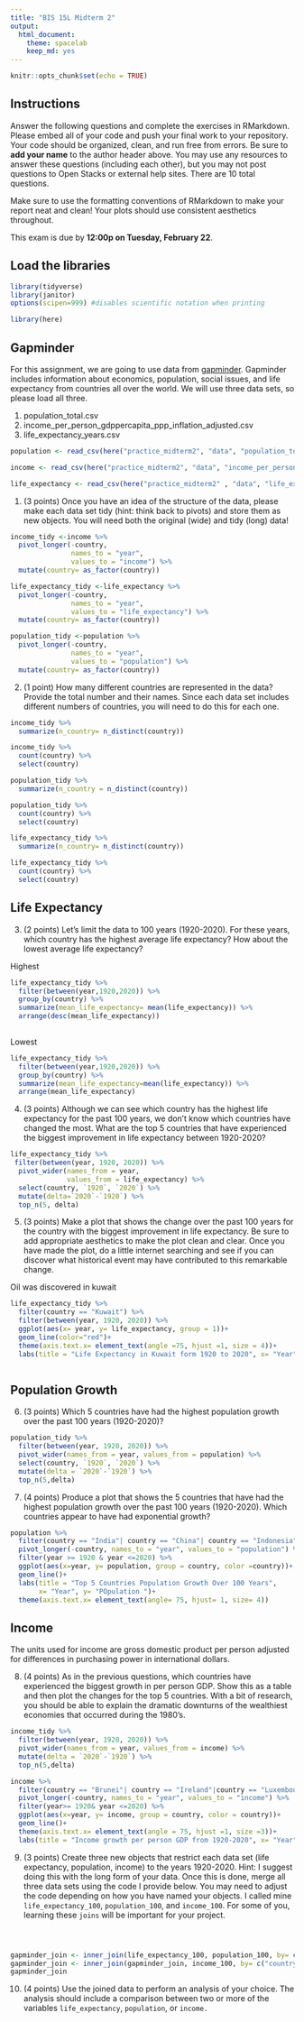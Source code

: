 ```yaml
---
title: "BIS 15L Midterm 2"
output:
  html_document: 
    theme: spacelab
    keep_md: yes
---
```


```r
knitr::opts_chunk$set(echo = TRUE)
```

## Instructions
Answer the following questions and complete the exercises in RMarkdown. Please embed all of your code and push your final work to your repository. Your code should be organized, clean, and run free from errors. Be sure to **add your name** to the author header above. You may use any resources to answer these questions (including each other), but you may not post questions to Open Stacks or external help sites. There are 10 total questions.  

Make sure to use the formatting conventions of RMarkdown to make your report neat and clean! Your plots should use consistent aesthetics throughout.  

This exam is due by **12:00p on Tuesday, February 22**.  

## Load the libraries
```r
library(tidyverse)
library(janitor)
options(scipen=999) #disables scientific notation when printing
```

```r
library(here)
```

## Gapminder
For this assignment, we are going to use data from  [gapminder](https://www.gapminder.org/). Gapminder includes information about economics, population, social issues, and life expectancy from countries all over the world. We will use three data sets, so please load all three.  

1. population_total.csv  
2. income_per_person_gdppercapita_ppp_inflation_adjusted.csv  
3. life_expectancy_years.csv  

```r
population <- read_csv(here("practice_midterm2", "data", "population_total.csv"))
```

```r
income <- read_csv(here("practice_midterm2", "data", "income_per_person_gdppercapita_ppp_inflation_adjusted.csv"))
```

```r
life_expectancy <- read_csv(here("practice_midterm2" , "data", "life_expectancy_years.csv"))
```

1. (3 points) Once you have an idea of the structure of the data, please make each data set tidy (hint: think back to pivots) and store them as new objects. You will need both the original (wide) and tidy (long) data!  
```r
income_tidy <-income %>% 
  pivot_longer(-country,
               names_to = "year", 
               values_to = "income") %>% 
  mutate(country= as_factor(country))
```

```r
life_expectancy_tidy <-life_expectancy %>% 
  pivot_longer(-country,
               names_to = "year",
               values_to = "life_expectancy") %>% 
  mutate(country= as_factor(country))
```

```r
population_tidy <-population %>% 
  pivot_longer(-country,
               names_to = "year", 
               values_to = "population") %>% 
  mutate(country= as_factor(country))
```

2. (1 point) How many different countries are represented in the data? Provide the total number and their names. Since each data set includes different numbers of countries, you will need to do this for each one.  
```r
income_tidy %>% 
  summarize(n_country= n_distinct(country))
```

```r
income_tidy %>% 
  count(country) %>% 
  select(country)
```

```r
population_tidy %>% 
  summarize(n_country = n_distinct(country))
```

```r
population_tidy %>% 
  count(country) %>% 
  select(country)
```

```r
life_expectancy_tidy %>% 
  summarize(n_country= n_distinct(country))
```

```r
life_expectancy_tidy %>% 
  count(country) %>% 
  select(country)
```

## Life Expectancy  

3. (2 points) Let's limit the data to 100 years (1920-2020). For these years, which country has the highest average life expectancy? How about the lowest average life expectancy?  

Highest
```r
life_expectancy_tidy %>% 
  filter(between(year,1920,2020)) %>%
  group_by(country) %>% 
  summarize(mean_life_expectancy= mean(life_expectancy)) %>% 
  arrange(desc(mean_life_expectancy))
  
```

Lowest
```r
life_expectancy_tidy %>% 
  filter(between(year,1920,2020)) %>%
  group_by(country) %>% 
  summarize(mean_life_expectancy=mean(life_expectancy)) %>% 
  arrange(mean_life_expectancy)
```

4. (3 points) Although we can see which country has the highest life expectancy for the past 100 years, we don't know which countries have changed the most. What are the top 5 countries that have experienced the biggest improvement in life expectancy between 1920-2020?  
```r
life_expectancy_tidy %>% 
 filter(between(year, 1920, 2020)) %>% 
  pivot_wider(names_from = year,
              values_from = life_expectancy) %>% 
  select(country, `1920`, `2020`) %>% 
  mutate(delta=`2020`-`1920`) %>% 
  top_n(5, delta)

```


5. (3 points) Make a plot that shows the change over the past 100 years for the country with the biggest improvement in life expectancy. Be sure to add appropriate aesthetics to make the plot clean and clear. Once you have made the plot, do a little internet searching and see if you can discover what historical event may have contributed to this remarkable change.  

Oil was discovered in kuwait
```r
life_expectancy_tidy %>% 
  filter(country == "Kuwait") %>% 
  filter(between(year, 1920, 2020)) %>% 
  ggplot(aes(x= year, y= life_expectancy, group = 1))+
  geom_line(color="red")+ 
  theme(axis.text.x= element_text(angle =75, hjust =1, size = 4))+
  labs(title = "Life Expectancy in Kuwait form 1920 to 2020", x= "Year", y= "Life Expectancy")
```

```r

```

## Population Growth
6. (3 points) Which 5 countries have had the highest population growth over the past 100 years (1920-2020)?  
```r
population_tidy %>% 
  filter(between(year, 1920, 2020)) %>% 
  pivot_wider(names_from = year, values_from = population) %>% 
  select(country, `1920`, `2020`) %>% 
  mutate(delta = `2020`-`1920`) %>% 
  top_n(5,delta)
```

7. (4 points) Produce a plot that shows the 5 countries that have had the highest population growth over the past 100 years (1920-2020). Which countries appear to have had exponential growth?  

```r
population %>% 
  filter(country == "India"| country == "China"| country == "Indonesia" | country == "United States" | country == "Pakistan") %>% 
  pivot_longer(-country, names_to = "year", values_to = "population") %>% 
  filter(year >= 1920 & year <=2020) %>% 
  ggplot(aes(x=year, y= population, group = country, color =country))+
  geom_line()+
  labs(title = "Top 5 Countries Population Growth Over 100 Years",
       x= "Year", y= "POpulation ")+
  theme(axis.text.x= element_text(angle= 75, hjust= 1, size= 4))
```

## Income
The units used for income are gross domestic product per person adjusted for differences in purchasing power in international dollars.

8. (4 points) As in the previous questions, which countries have experienced the biggest growth in per person GDP. Show this as a table and then plot the changes for the top 5 countries. With a bit of research, you should be able to explain the dramatic downturns of the wealthiest economies that occurred during the 1980's.  
```r
income_tidy %>% 
  filter(between(year, 1920, 2020)) %>% 
  pivot_wider(names_from = year, values_from = income) %>% 
  mutate(delta = `2020`-`1920`) %>% 
  top_n(5,delta)
```

```r
income %>% 
  filter(country == "Brunei"| country == "Ireland"|country == "Luxembourg" | country == "Qatar"| country == "Singapore") %>% 
  pivot_longer(-country, names_to = "year", values_to = "income") %>% 
  filter(year>= 1920& year <=2020) %>% 
  ggplot(aes(x=year, y= income, group = country, color = country))+
  geom_line()+
  theme(axis.text.x= element_text(angle = 75, hjust =1, size =3))+
  labs(title = "Income growth per person GDP from 1920-2020", x= "Year", y= "Per Capita GDP")
```

9. (3 points) Create three new objects that restrict each data set (life expectancy, population, income) to the years 1920-2020. Hint: I suggest doing this with the long form of your data. Once this is done, merge all three data sets using the code I provide below. You may need to adjust the code depending on how you have named your objects. I called mine `life_expectancy_100`, `population_100`, and `income_100`. For some of you, learning these `joins` will be important for your project.  
```r

```

```r

```

```r

```

```r
gapminder_join <- inner_join(life_expectancy_100, population_100, by= c("country", "year"))
gapminder_join <- inner_join(gapminder_join, income_100, by= c("country", "year"))
gapminder_join
```

10. (4 points) Use the joined data to perform an analysis of your choice. The analysis should include a comparison between two or more of the variables `life_expectancy`, `population`, or `income.`  

```r

```

```r

```